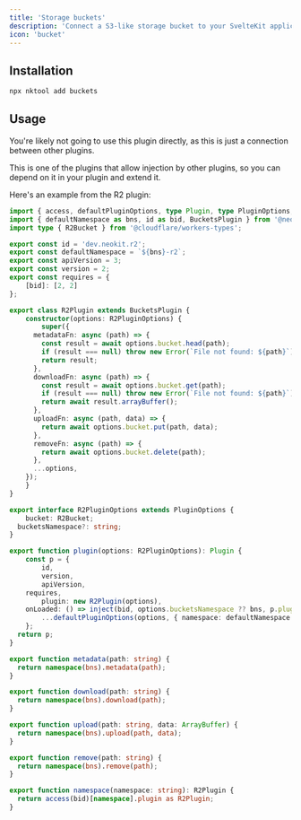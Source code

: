 ```yaml
---
title: 'Storage buckets'
description: 'Connect a S3-like storage bucket to your SvelteKit application'
icon: 'bucket'
---
```


## Installation

```bash
npx nktool add buckets
```

## Usage

<Note>You're likely not going to use this plugin directly, as this is just a connection between other plugins.</Note>

This is one of the plugins that allow injection by other plugins, so you can depend on it in your plugin and extend it.

Here's an example from the R2 plugin:

```ts src/lib/index.ts
import { access, defaultPluginOptions, type Plugin, type PluginOptions, inject } from '@neokit-dev/core';
import { defaultNamespace as bns, id as bid, BucketsPlugin } from '@neokit-dev/buckets';
import type { R2Bucket } from '@cloudflare/workers-types';

export const id = 'dev.neokit.r2';
export const defaultNamespace = `${bns}-r2`;
export const apiVersion = 3;
export const version = 2;
export const requires = {
	[bid]: [2, 2]
};

export class R2Plugin extends BucketsPlugin {
	constructor(options: R2PluginOptions) {
		super({
      metadataFn: async (path) => {
        const result = await options.bucket.head(path);
        if (result === null) throw new Error(`File not found: ${path}`);
        return result;
      },
      downloadFn: async (path) => {
        const result = await options.bucket.get(path);
        if (result === null) throw new Error(`File not found: ${path}`);
        return await result.arrayBuffer();
      },
      uploadFn: async (path, data) => {
        return await options.bucket.put(path, data);
      },
      removeFn: async (path) => {
        return await options.bucket.delete(path);
      },
      ...options,
    });
	}
}

export interface R2PluginOptions extends PluginOptions {
	bucket: R2Bucket;
  bucketsNamespace?: string;
}

export function plugin(options: R2PluginOptions): Plugin {
	const p = {
		id,
		version,
		apiVersion,
    requires,
		plugin: new R2Plugin(options),
    onLoaded: () => inject(bid, options.bucketsNamespace ?? bns, p.plugin),
		...defaultPluginOptions(options, { namespace: defaultNamespace })
	};
  return p;
}

export function metadata(path: string) {
  return namespace(bns).metadata(path);
}

export function download(path: string) {
  return namespace(bns).download(path);
}

export function upload(path: string, data: ArrayBuffer) {
  return namespace(bns).upload(path, data);
}

export function remove(path: string) {
  return namespace(bns).remove(path);
}

export function namespace(namespace: string): R2Plugin {
  return access(bid)[namespace].plugin as R2Plugin;
}
```

